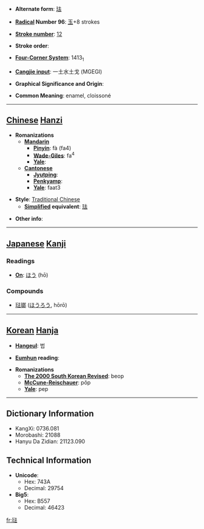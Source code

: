 * '''Alternate form''': [[珐]]

* '''[[Wiktionary:Chinese radical index| Radical]] Number 96''': [[Wiktionary:Chinese radical index 玉|玉]]+8 strokes

* '''[[Wiktionary:Chinese total strokes index|Stroke number]]''': [[Wiktionary:Chinese total strokes index 12|12]]

* '''Stroke order''': 

* '''[[Wiktionary:Chinese four corner index|Four-Corner System]]''': 1413<sub>1</sub>

* '''[[Wiktionary:Chinese Cangjie index|Cangjie input]]''': 一土水土戈 (MGEGI)

* '''Graphical Significance and Origin''': 

* '''Common Meaning''': enamel, cloissoné

----

== [[Chinese]] [[Hanzi]] ==

* '''Romanizations'''
** '''[[Mandarin]]'''
*** '''[[Pinyin]]''': fà (fa4)
*** '''[[Wade-Giles]]''': fa<sup>4</sup>
*** '''[[Yale]]''': 
** '''[[Cantonese]]'''
*** '''[[Jyutping]]''':
*** '''[[Penkyamp]]''': 
*** '''[[Yale]]''': faat3

* '''Style''': [[Traditional Chinese]] 
** '''[[Simplified Chinese|Simplified]] equivalent''': [[珐]]

* '''Other info''': 

----

== [[Japanese]] [[Kanji]] ==

===Readings===
* '''[[On]]''': [[ほう]] (hō)
===Compounds===
*[[琺瑯]] ([[ほうろう]], hōrō)
----

== [[Korean]] [[Hanja]] ==

* '''[[Hangeul]]''': 법

* '''[[Eumhun]] reading''': 

* '''Romanizations'''
** '''[[The 2000 South Korean Revised Romanization|The 2000 South Korean Revised]]''': beop
** '''[[McCune-Reischauer]]''': pŏp
** '''[[Yale]]''': pep

----

== Dictionary Information ==

* KangXi: 0736.081
* Morobashi: 21088
* Hanyu Da Zidian: 21123.090

== Technical Information ==

* '''Unicode''':
** Hex: 743A
** Decimal: 29754
* '''Big5''':
** Hex: B557
** Decimal: 46423

[[fr:琺]]